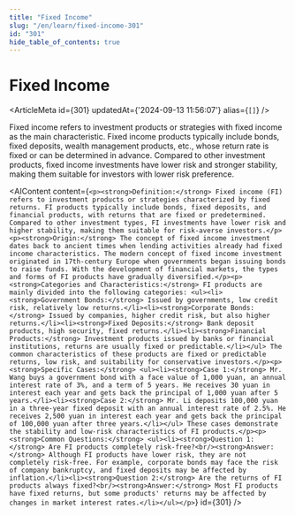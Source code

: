 ```yaml
---
title: "Fixed Income"
slug: "/en/learn/fixed-income-301"
id: "301"
hide_table_of_contents: true
---
```



# Fixed Income

<ArticleMeta id={301} updatedAt={'2024-09-13 11:56:07'} alias={`[]`} />
<div className='border-solid border-b border-t-0 my-4 border-[var(--ifm-color-gray-300)]' />

Fixed income refers to investment products or strategies with fixed income as the main characteristic. Fixed income products typically include bonds, fixed deposits, wealth management products, etc., whose return rate is fixed or can be determined in advance. Compared to other investment products, fixed income investments have lower risk and stronger stability, making them suitable for investors with lower risk preference.

<AIContent content={`<p><strong>Definition:</strong> Fixed income (FI) refers to investment products or strategies characterized by fixed returns. FI products typically include bonds, fixed deposits, and financial products, with returns that are fixed or predetermined. Compared to other investment types, FI investments have lower risk and higher stability, making them suitable for risk-averse investors.</p><p><strong>Origin:</strong> The concept of fixed income investment dates back to ancient times when lending activities already had fixed income characteristics. The modern concept of fixed income investment originated in 17th-century Europe when governments began issuing bonds to raise funds. With the development of financial markets, the types and forms of FI products have gradually diversified.</p><p><strong>Categories and Characteristics:</strong> FI products are mainly divided into the following categories: <ul><li><strong>Government Bonds:</strong> Issued by governments, low credit risk, relatively low returns.</li><li><strong>Corporate Bonds:</strong> Issued by companies, higher credit risk, but also higher returns.</li><li><strong>Fixed Deposits:</strong> Bank deposit products, high security, fixed returns.</li><li><strong>Financial Products:</strong> Investment products issued by banks or financial institutions, returns are usually fixed or predictable.</li></ul> The common characteristics of these products are fixed or predictable returns, low risk, and suitability for conservative investors.</p><p><strong>Specific Cases:</strong> <ul><li><strong>Case 1:</strong> Mr. Wang buys a government bond with a face value of 1,000 yuan, an annual interest rate of 3%, and a term of 5 years. He receives 30 yuan in interest each year and gets back the principal of 1,000 yuan after 5 years.</li><li><strong>Case 2:</strong> Mr. Li deposits 100,000 yuan in a three-year fixed deposit with an annual interest rate of 2.5%. He receives 2,500 yuan in interest each year and gets back the principal of 100,000 yuan after three years.</li></ul> These cases demonstrate the stability and low-risk characteristics of FI products.</p><p><strong>Common Questions:</strong> <ul><li><strong>Question 1:</strong> Are FI products completely risk-free?<br/><strong>Answer:</strong> Although FI products have lower risk, they are not completely risk-free. For example, corporate bonds may face the risk of company bankruptcy, and fixed deposits may be affected by inflation.</li><li><strong>Question 2:</strong> Are the returns of FI products always fixed?<br/><strong>Answer:</strong> Most FI products have fixed returns, but some products' returns may be affected by changes in market interest rates.</li></ul></p>`} id={301} />
